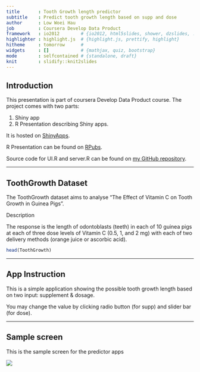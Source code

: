 ```yaml
---
title       : Tooth Growth length predictor
subtitle    : Predict tooth growth length based on supp and dose
author      : Low Woei Hau
job         : Coursera Develop Data Product
framework   : io2012        # {io2012, html5slides, shower, dzslides, ...}
highlighter : highlight.js  # {highlight.js, prettify, highlight}
hitheme     : tomorrow      # 
widgets     : []            # {mathjax, quiz, bootstrap}
mode        : selfcontained # {standalone, draft}
knit        : slidify::knit2slides
---
```

## Introduction

This presentation is part of coursera Develop Data Product course. The project comes with two parts:

1. Shiny app
2. R Presentation describing Shiny apps.

It is hosted on [ShinyApps](http://www.google.com).

R Presentation can be found on [RPubs](http://www.google.com).

Source code for UI.R and server.R can be found on [my GitHub repository](http://www.google.com).

---

## ToothGrowth Dataset

The ToothGrowth dataset aims to analyse "The Effect of Vitamin C on Tooth Growth in Guinea Pigs".

Description

The response is the length of odontoblasts (teeth) in each of 10 guinea pigs at each of three dose levels of Vitamin C (0.5, 1, and 2 mg) with each of two delivery methods (orange juice or ascorbic acid).

```r
head(ToothGrowth)
```

---

## App Instruction
This is a simple application showing the possible tooth growth length based on two input: supplement & dosage.

You may change the value by clicking radio button (for supp) and slider bar (for dose).

---

## Sample screen
This is the sample screen for the predictor apps

![](AppsScreenshot.PNG)

